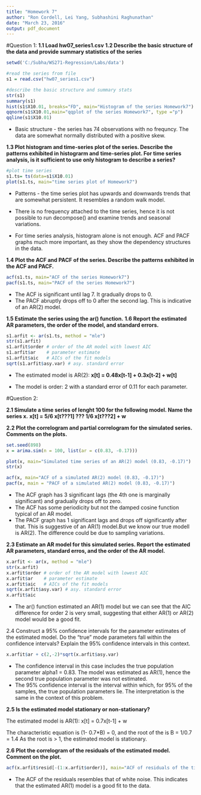 ---
title: "Homework 7"
author: "Ron Cordell, Lei Yang, Subhashini Raghunathan"
date: "March 23, 2016"
output: pdf_document
---
  

#Question 1:
**1.1 Load hw07_series1.csv**
**1.2 Describe the basic structure of the data and provide summary statistics of the series**

```{r}
setwd('C:/Subha/WS271-Regression/Labs/data')

#read the series from file
s1 = read.csv("hw07_series1.csv")

#describe the basic structure and summary stats
str(s1)
summary(s1)
hist(s1$X10.01, breaks="FD", main="Histogram of the series Homework7")
qqnorm(s1$X10.01,main="qqplot of the series Homework7", type ="p")
qqline(s1$X10.01)

```


- Basic structure - the series has 74 observations with no frequncy. The data are somewhat normally distributed with a positive skew.



**1.3 Plot histogram and time-series plot of the series. Describe the patterns exhibited in histograrm and**
**time-series plot. For time series analysis, is it sufficient to use only histogram to describe a series?**

```{r}
#plot time series
s1.ts= ts(data=s1$X10.01)
plot(s1.ts, main="time series plot of Homework7")
```

- Patterns - the time series plot has upwards and downwards trends that are somewhat persistent. It resembles a random walk model.

- There is no frequency attached to the time series, hence it is not possible to run decompose() and examine trends and seasonal variations.

- For time series analysis, histogram alone is not enough. ACF and PACF graphs much more important, as they show the dependency structures in the data.



**1.4 Plot the ACF and PACF of the series. Describe the patterns exhibited in the ACF and PACF.**

```{r}
acf(s1.ts, main="ACF of the series Homework7")
pacf(s1.ts, main="PACF of the series Homework7")
```

- The ACF is significant until lag 7. It gradually drops to 0.
- The PACF abruptly drops off to 0 after the second lag. This is indicative of an AR(2) model.



**1.5 Estimate the series using the ar() function.**
**1.6 Report the estimated AR parameters, the order of the model, and standard errors.**
```{r}
s1.arfit <- ar(s1.ts, method = "mle")
str(s1.arfit)
s1.arfit$order # order of the AR model with lowest AIC
s1.arfit$ar    # parameter estimate
s1.arfit$aic   # AICs of the fit models
sqrt(s1.arfit$asy.var) # asy. standard error
```

- The estimated model is AR(2):
**x[t] = 0.48x[t-1] + 0.3x[t-2] + w[t]**

- The model is order: 2 with a standard error of 0.11 for each parameter.



#Question 2:
 
**2.1 Simulate a time series of lenght 100 for the following model. Name the series x.**
**x[t] = 5/6 x[t???1] ??? 1/6 x[t???2] + w**

**2.2 Plot the correlogram and partial correlogram for the simulated series. Comments on the plots.**

```{r}
set.seed(898)
x = arima.sim(n = 100, list(ar = c(0.83, -0.17)))

plot(x, main="Simulated time series of an AR(2) model (0.83, -0.17)")
str(x)

acf(x, main="ACF of a simulated AR(2) model (0.83, -0.17)")
pacf(x, main = "PACF of a simulated AR(2) model (0.83, -0.17)")
```

- The ACF graph has 3 significant lags (the 4th one is marginally significant) and gradually drops off to zero. 
- The ACF has some periodicity but not the damped cosine function typical of an AR model. 
- The PACF graph has 1 significant lags and drops off significantly after that.  This is suggestive of an AR(1) model.But we know our true modell is AR(2). The difference could be due to sampling variations.


**2.3 Estimate an AR model for this simulated series. Report the estimated AR parameters, standard erros,
and the order of the AR model.**

```{r}
x.arfit <- ar(x, method = "mle")
str(x.arfit)
x.arfit$order # order of the AR model with lowest AIC
x.arfit$ar    # parameter estimate
x.arfit$aic   # AICs of the fit models
sqrt(x.arfit$asy.var) # asy. standard error
x.arfit$aic
```

- The ar() function estimated an AR(1) model but we can see that the AIC difference for order 2 is very small, suggesting that either AR(1) or AR(2) model would be a good fit.



2.4 Construct a 95% confidence intervals for the parameter estimates of the estimated model. Do the "true"
mode parameters fall within the confidence intervals? Explain the 95% confidence intervals in this context.

```{r}
x.arfit$ar + c(2,-2)*sqrt(x.arfit$asy.var)
```

- The confidence interval in this case includes the true population parameter alpha1 = 0.83. The model was estimated as AR(1), hence the second true population parameter was not estimated.
- The 95% confidence interval is the interval within which, for 95% of the samples, the true population parameters lie. The interpretation is the same in the context of this problem.


**2.5 Is the estimated model stationary or non-stationary?**

The estimated model is AR(1):
x[t] = 0.7x[t-1] + w
 
The characteristic equation is (1- 0.7*B) = 0, and the root of the is B = 1/0.7 = 1.4
As the root is > 1, the estimated model is stationary.


**2.6 Plot the correlogram of the residuals of the estimated model. Comment on the plot.**

```{r}
acf(x.arfit$resid[-(1:x.arfit$order)], main="ACF of residuals of the time estimated AR(1) model(0.7)")
```

- The ACF of the residuals resembles that of white noise. This indicates that the estimated AR(1) model is a good fit to the data.



